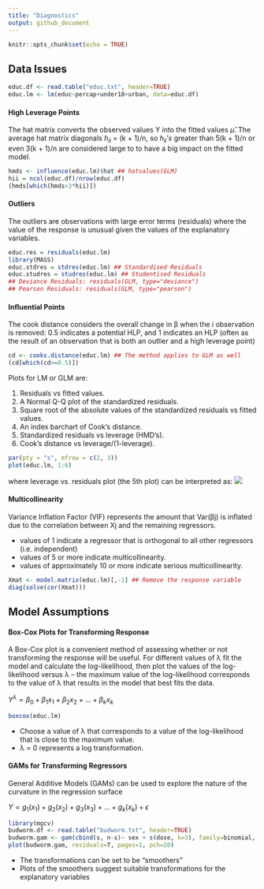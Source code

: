 ```yaml
---
title: "Diagnostics"
output: github_document
---
```


```r
knitr::opts_chunk$set(echo = TRUE)
```

## Data Issues
```r
educ.df <- read.table("educ.txt", header=TRUE)
educ.lm <- lm(educ~percap+under18+urban, data=educ.df)
```
#### High Leverage Points
The hat matrix converts the observed values Y into the fitted values $\hat{\mu}$. The average hat matrix diagonals $h_{ii}$ = (k + 1)/n, so $h_{ii}’s$ greater than 5(k + 1)/n or even 3(k + 1)/n are considered large to to have a big impact on the fitted model.
```r
hmds <- influence(educ.lm)$hat ## hatvalues(GLM)
hii = ncol(educ.df)/nrow(educ.df)
(hmds[which(hmds>3*hii)])
```

#### Outliers
The outliers are observations with large error terms (residuals) where the value of the response is unusual given the values of the explanatory variables.
```r
educ.res = residuals(educ.lm)
library(MASS)
educ.stdres = stdres(educ.lm) ## Standardised Residuals
educ.studres = studres(educ.lm) ## Studentised Residuals
## Deviance Residuals: residuals(GLM, type="deviance")
## Pearson Residuals: residuals(GLM, type="pearson")
```

#### Influential Points
The cook distance considers the overall change in β when the i observation is removed: 0.5 indicates a potential HLP, and 1 indicates an HLP (often as the result of an observation that is both an outlier and a high leverage point)
```r
cd <- cooks.distance(educ.lm) ## The method applies to GLM as well
(cd[which(cd>=0.5)])
```

Plots for LM or GLM are:

1. Residuals vs fitted values.
2. A Normal Q-Q plot of the standardized residuals.
3. Square root of the absolute values of the standardized residuals vs fitted values.
4. An index barchart of Cook’s distance.
5. Standardized residuals vs leverage (HMD’s).
6. Cook’s distance vs leverage/(1-leverage).
```r
par(pty = "s", mfrow = c(2, 3))
plot(educ.lm, 1:6)
```

where leverage vs. residuals plot (the 5th plot) can be interpreted as: ![](LR.png)

#### Multicollinearity
Variance Inflation Factor (VIF) represents the amount that Var(βj) is inflated due to the correlation between Xj and the remaining regressors.

+ values of 1 indicate a regressor that is orthogonal to all other regressors (i.e. independent)
+ values of 5 or more indicate multicollinearity.
+ values of approximately 10 or more indicate serious multicollinearity.
```r
Xmat <- model.matrix(educ.lm)[,-1] ## Remove the response variable
diag(solve(cor(Xmat)))
```

## Model Assumptions
#### Box-Cox Plots for Transforming Response
A Box-Cox plot is a convenient method of assessing whether or not transforming the response will be useful. For different values of λ fit the model and calculate the log-likelihood, then plot the values of the log-likelihood versus λ – the maximum value of the log-likelihood corresponds to the value of λ that results in the model that best fits the data.

$Y^{\lambda}=\beta_0 + \beta_1x_1 + \beta_2x_2 + ... + \beta_kx_k$

```r
boxcox(educ.lm)
```

+ Choose a value of λ that corresponds to a value of the log-likelihood that is close to the maximum value.
+ λ = 0 represents a log transformation.

#### GAMs for Transforming Regressors
General Additive Models (GAMs) can be used to explore the nature of the curvature in the regression surface

$Y = g_1(x_1) + g_2(x_2) + g_3(x_3) + ... + g_k(x_k) +  \epsilon$

```r
library(mgcv)
budworm.df <- read.table("budworm.txt", header=TRUE)
budworm.gam <- gam(cbind(s, n-s)~ sex + s(dose, k=3), family=binomial, data=budworm.df)
plot(budworm.gam, residuals=T, pages=1, pch=20)
```

+ The transformations can be set to be “smoothers”
+ Plots of the smoothers suggest suitable transformations for the explanatory variables